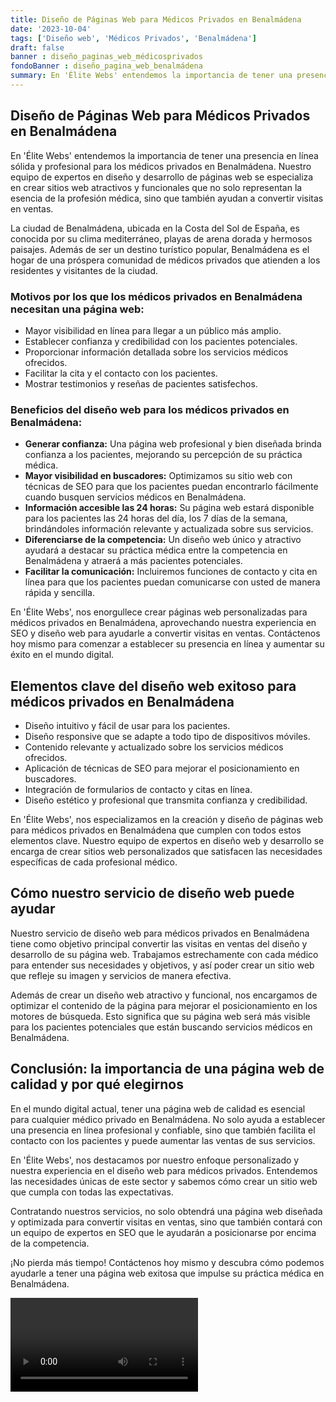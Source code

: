 ```yaml
---
title: Diseño de Páginas Web para Médicos Privados en Benalmádena
date: '2023-10-04'
tags: ['Diseño web', 'Médicos Privados', 'Benalmádena']
draft: false
banner : diseño_paginas_web_médicosprivados
fondoBanner : diseño_pagina_web_benalmádena
summary: En 'Élite Webs' entendemos la importancia de tener una presencia en línea sólida y profesional para los médicos privados en Benalmádena. Nuestro equipo de expertos en diseño y desarrollo de páginas web se especializa en crear sitios web atractivos y funcionales que no solo representan la esencia de la profesión médica, sino que también ayudan a convertir visitas en ventas.
---
```


## Diseño de Páginas Web para Médicos Privados en Benalmádena

En 'Élite Webs' entendemos la importancia de tener una presencia en línea sólida y profesional para los médicos privados en Benalmádena. Nuestro equipo de expertos en diseño y desarrollo de páginas web se especializa en crear sitios web atractivos y funcionales que no solo representan la esencia de la profesión médica, sino que también ayudan a convertir visitas en ventas.

La ciudad de Benalmádena, ubicada en la Costa del Sol de España, es conocida por su clima mediterráneo, playas de arena dorada y hermosos paisajes. Además de ser un destino turístico popular, Benalmádena es el hogar de una próspera comunidad de médicos privados que atienden a los residentes y visitantes de la ciudad.

### Motivos por los que los médicos privados en Benalmádena necesitan una página web:
- Mayor visibilidad en línea para llegar a un público más amplio.
- Establecer confianza y credibilidad con los pacientes potenciales.
- Proporcionar información detallada sobre los servicios médicos ofrecidos.
- Facilitar la cita y el contacto con los pacientes.
- Mostrar testimonios y reseñas de pacientes satisfechos.

### Beneficios del diseño web para los médicos privados en Benalmádena:
- **Generar confianza:** Una página web profesional y bien diseñada brinda confianza a los pacientes, mejorando su percepción de su práctica médica.
- **Mayor visibilidad en buscadores:** Optimizamos su sitio web con técnicas de SEO para que los pacientes puedan encontrarlo fácilmente cuando busquen servicios médicos en Benalmádena.
- **Información accesible las 24 horas:** Su página web estará disponible para los pacientes las 24 horas del día, los 7 días de la semana, brindándoles información relevante y actualizada sobre sus servicios.
- **Diferenciarse de la competencia:** Un diseño web único y atractivo ayudará a destacar su práctica médica entre la competencia en Benalmádena y atraerá a más pacientes potenciales.
- **Facilitar la comunicación:** Incluiremos funciones de contacto y cita en línea para que los pacientes puedan comunicarse con usted de manera rápida y sencilla.

En 'Élite Webs', nos enorgullece crear páginas web personalizadas para médicos privados en Benalmádena, aprovechando nuestra experiencia en SEO y diseño web para ayudarle a convertir visitas en ventas. Contáctenos hoy mismo para comenzar a establecer su presencia en línea y aumentar su éxito en el mundo digital.

<GifSeo />

<Cta />

## Elementos clave del diseño web exitoso para médicos privados en Benalmádena

- Diseño intuitivo y fácil de usar para los pacientes.
- Diseño responsive que se adapte a todo tipo de dispositivos móviles.
- Contenido relevante y actualizado sobre los servicios médicos ofrecidos.
- Aplicación de técnicas de SEO para mejorar el posicionamiento en buscadores.
- Integración de formularios de contacto y citas en línea.
- Diseño estético y profesional que transmita confianza y credibilidad.

En 'Élite Webs', nos especializamos en la creación y diseño de páginas web para médicos privados en Benalmádena que cumplen con todos estos elementos clave. Nuestro equipo de expertos en diseño web y desarrollo se encarga de crear sitios web personalizados que satisfacen las necesidades específicas de cada profesional médico.

## Cómo nuestro servicio de diseño web puede ayudar

Nuestro servicio de diseño web para médicos privados en Benalmádena tiene como objetivo principal convertir las visitas en ventas del diseño y desarrollo de su página web. Trabajamos estrechamente con cada médico para entender sus necesidades y objetivos, y así poder crear un sitio web que refleje su imagen y servicios de manera efectiva.

Además de crear un diseño web atractivo y funcional, nos encargamos de optimizar el contenido de la página para mejorar el posicionamiento en los motores de búsqueda. Esto significa que su página web será más visible para los pacientes potenciales que están buscando servicios médicos en Benalmádena.

## Conclusión: la importancia de una página web de calidad y por qué elegirnos

En el mundo digital actual, tener una página web de calidad es esencial para cualquier médico privado en Benalmádena. No solo ayuda a establecer una presencia en línea profesional y confiable, sino que también facilita el contacto con los pacientes y puede aumentar las ventas de sus servicios.

En 'Élite Webs', nos destacamos por nuestro enfoque personalizado y nuestra experiencia en el diseño web para médicos privados. Entendemos las necesidades únicas de este sector y sabemos cómo crear un sitio web que cumpla con todas las expectativas.

Contratando nuestros servicios, no solo obtendrá una página web diseñada y optimizada para convertir visitas en ventas, sino que también contará con un equipo de expertos en SEO que le ayudarán a posicionarse por encima de la competencia.

¡No pierda más tiempo! Contáctenos hoy mismo y descubra cómo podemos ayudarle a tener una página web exitosa que impulse su práctica médica en Benalmádena.

<Video />

<CtaBot job='Médicos Privados' city='Benalmádena'/>

<Gmaps query='Benalmádena+españa+maps' />